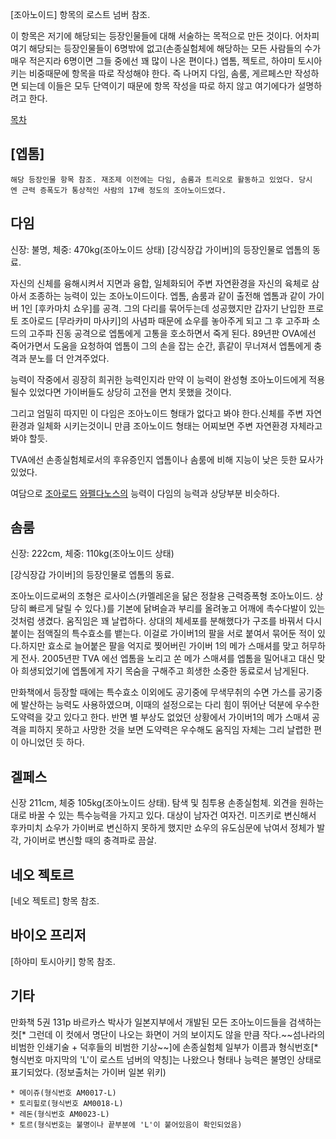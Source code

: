 [조아노이드] 항목의 로스트 넘버 참조.

이 항목은 저기에 해당되는 등장인물들에 대해 서술하는 목적으로 만든 것이다. 어차피 여기 해당되는 등장인물들이 6명밖에 없고(손종실험체에 해당하는 모든 사람들의 수가 매우 적은지라 6명이면 그들 중에선 꽤 많이 나온 편이다.) 엡톰, 젝토르, 하야미 토시아키는 비중때문에 항목을 따로 작성해야 한다. 즉 나머지 다임, 솜룸, 게르페스만 작성하면 되는데 이들은 모두 단역이기 때문에 항목 작성을 따로 하지 않고 여기에다가 설명하려고 한다.

[[목차]]
== [엡톰] ==
 해당 등장인물 항목 참조. 재조제 이전에는 다임, 솜룸과 트리오로 활동하고 있었다. 당시엔 근력 증폭도가 통상적인 사람의 17배 정도의 조아노이드였다.

== 다임 ==
신장: 불명, 체중: 470kg(조아노이드 상태)
[강식장갑 가이버]의 등장인물로 엡톰의 동료.
 
자신의 신체를 융해시켜서 지면과 융합, 일체화되어 주변 자연환경을 자신의 육체로 삼아서 조종하는 능력이 있는 조아노이드이다. 엡톰, 솜룸과 같이 출전해 엡톰과 같이 가이버 1인 [후카마치 쇼우]를 공격. 그의 다리를 묶어두는데 성공했지만 갑자기 난입한 프로토 조아로드 [무라카미 마사키]의 사념파 때문에 쇼우를 놓아주게 되고 그 후 고주파 소드의 고주파 진동 공격으로  엡톰에게 고통을 호소하면서 죽게 된다. 89년판 OVA에선 죽어가면서 도움을 요청하여 엡톰이 그의 손을 잡는 순간, 흙같이 무너져서 엡톰에게 충격과 분노를 더 안겨주었다.

능력이 작중에서 굉장히 희귀한 능력인지라 만약 이 능력이 완성형 조아노이드에게 적용될수 있었다면 가이버들도 상당히 고전을 면치 못했을 것이다. 

그리고 엄밀히 따지민 이 다임은 조아노이드 형태가 없다고 봐야 한다.신체를 주변 자연환경과 일체화 시키는것이니 만큼 조아노이드 형태는 어찌보면 주변 자연환경 자체라고 봐야 할듯.

TVA에선 손종실험체로서의 후유증인지 엡톰이나 솜룸에 비해 지능이 낮은 듯한 묘사가 있었다.

여담으로 [[조아로드]] [[와펠다노스]]의 능력이 다임의 능력과 상당부분 비슷하다.

== 솜룸 ==
신장: 222cm, 체중: 110kg(조아노이드 상태)

[강식장갑 가이버]의 등장인물로 엡톰의 동료.

조아노이드로써의 조형은 로사이스(카멜레온을 닮은 정찰용 근력증폭형 조아노이드. 상당히 빠르게 달릴 수 있다.)를 기본에 닭벼슬과 부리를 올려놓고 어깨에 촉수다발이 있는 것처럼 생겼다. 움직임은 꽤 날렵하다. 상대의 체세포를 분해했다가 구조를 바꿔서 다시 붙이는 점액질의 특수효소를 뱉는다. 이걸로 가이버1의 팔을 서로 붙여서 묶어둔 적이 있다.하지만 효소로 늘어붙은 팔을 억지로 찢어버린 가이버 1의 메가 스매셔를 맞고 허무하게 전사. 2005년판 TVA 에선 엡톰을 노리고 쏜 메가 스매셔를 엡톰을 밀어내고 대신 맞아 희생되었기에 엡톰에게 자기 목숨을 구해주고 희생한 소중한 동료로서 남게된다.

만화책에서 등장할 때에는 특수효소 이외에도 공기중에 무색무취의 수면 가스를 공기중에 발산하는 능력도 사용하였으며, 이때의 설정으로는 다리 힘이 뛰어난 덕분에 우수한 도약력을 갖고 있다고 한다. 반면 별 부상도 없었던 상황에서 가이버1의 메가 스매셔 공격을 피하지 못하고 사망한 것을 보면 도약력은 우수해도 움직임 자체는 그리 날렵한 편이 아니었던 듯 하다.

== 겔페스 ==
신장 211cm, 체중 105kg(조아노이드 상태). 탐색 및 침투용 손종실험체. 외견을 원하는대로 바꿀 수 있는 특수능력을 가지고 있다. 대상이 남자건 여자건. 미즈키로 변신해서 후카미치 쇼우가 가이버로 변신하지 못하게 했지만 쇼우의 유도심문에 낚여서 정체가 발각, 가이버로 변신할 때의 충격파로 끔살. 

== 네오 젝토르 ==
[네오 젝토르] 항목 참조.

== 바이오 프리저 ==
[하야미 토시아키] 항목 참조.

== 기타 ==
만화책 5권 131p 바르카스 박사가 일본지부에서 개발된 모든 조아노이드들을 검색하는 컷[* 그런데 이 컷에서 명단이 나오는 화면이 거의 보이지도 않을 만큼 작다.~~섬나라의 비범한 인쇄기술 + 덕후들의 비범한 기상~~]에 손종실험체 일부가 이름과 형식번호[* 형식번호 마지막의 'L'이 로스트 넘버의 약칭]는 나왔으나 형태나 능력은 불명인 상태로 표기되었다.
(정보출처는 가이버 일본 위키)

 * 메이쥬(형식번호 AM0017-L)
 * 토리힐로(형식번호 AM0018-L)
 * 레돈(형식번호 AM0023-L)
 * 토르(형식번호는 불명이나 끝부분에 'L'이 붙어있음이 확인되었음)
